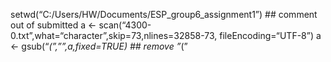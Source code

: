 setwd("C:/Users/HW/Documents/ESP_group6_assignment1") ## comment out of submitted
a <- scan("4300-0.txt",what="character",skip=73,nlines=32858-73,
fileEncoding="UTF-8")
a <- gsub("_(","",a,fixed=TRUE) ## remove "_("

